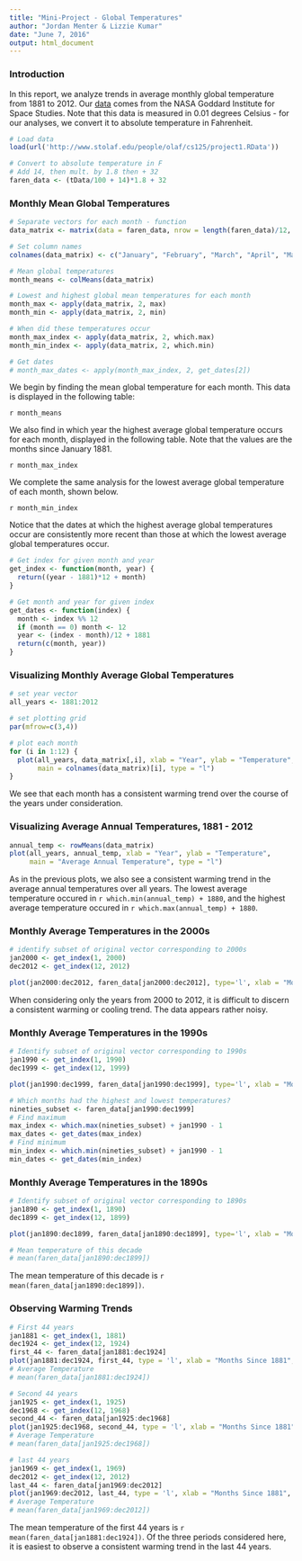 ```yaml
---
title: "Mini-Project - Global Temperatures"
author: "Jordan Menter & Lizzie Kumar"
date: "June 7, 2016"
output: html_document
---
```


### Introduction

In this report, we analyze trends in average monthly global temperature from 1881 to 2012. Our [data](http://data.giss.nasa.gov/gistemp/tabledata_v3/GLB.Ts+dSST.txt) comes from the NASA Goddard Institute for Space Studies. Note that this data is measured in 0.01 degrees Celsius - for our analyses, we convert it to absolute temperature in Fahrenheit. 

```r
# Load data
load(url('http://www.stolaf.edu/people/olaf/cs125/project1.RData'))

# Convert to absolute temperature in F
# Add 14, then mult. by 1.8 then + 32
faren_data <- (tData/100 + 14)*1.8 + 32

```

### Monthly Mean Global Temperatures

```r
# Separate vectors for each month - function
data_matrix <- matrix(data = faren_data, nrow = length(faren_data)/12, ncol = 12, byrow = TRUE)

# Set column names
colnames(data_matrix) <- c("January", "February", "March", "April", "May", "June", "July", "August", "September", "October", "November", "December")

# Mean global temperatures
month_means <- colMeans(data_matrix)

# Lowest and highest global mean temperatures for each month
month_max <- apply(data_matrix, 2, max)
month_min <- apply(data_matrix, 2, min)

# When did these temperatures occur
month_max_index <- apply(data_matrix, 2, which.max)
month_min_index <- apply(data_matrix, 2, which.min)

# Get dates
# month_max_dates <- apply(month_max_index, 2, get_dates[2])
```

We begin by finding the mean global temperature for each month. This data is displayed in the following table:

`r month_means`

We also find in which year the highest average global temperature occurs for each month, displayed in the following table. Note that the values are the months since January 1881.

`r month_max_index`

We complete the same analysis for the lowest average global temperature of each month, shown below.

`r month_min_index`

Notice that the dates at which the highest average global temperatures occur are consistently more recent than those at which the lowest average global temperatures occur. 

```r
# Get index for given month and year
get_index <- function(month, year) {
  return((year - 1881)*12 + month)
}

# Get month and year for given index
get_dates <- function(index) {
  month <- index %% 12
  if (month == 0) month <- 12
  year <- (index - month)/12 + 1881
  return(c(month, year))
}
```

### Visualizing Monthly Average Global Temperatures

``` r
# set year vector
all_years <- 1881:2012

# set plotting grid
par(mfrow=c(3,4))

# plot each month
for (i in 1:12) {
  plot(all_years, data_matrix[,i], xlab = "Year", ylab = "Temperature",
       main = colnames(data_matrix)[i], type = "l")
}
```

We see that each month has a consistent warming trend over the course of the years under consideration. 

### Visualizing Average Annual Temperatures, 1881 - 2012

```r
annual_temp <- rowMeans(data_matrix)
plot(all_years, annual_temp, xlab = "Year", ylab = "Temperature",
     main = "Average Annual Temperature", type = "l")
```

As in the previous plots, we also see a consistent warming trend in the average annual temperatures over all years. The lowest average temperature occured in `r which.min(annual_temp) + 1880`, and the highest average temperature occured in `r which.max(annual_temp) + 1880`.

### Monthly Average Temperatures in the 2000s

```r
# identify subset of original vector corresponding to 2000s
jan2000 <- get_index(1, 2000)
dec2012 <- get_index(12, 2012)

plot(jan2000:dec2012, faren_data[jan2000:dec2012], type='l', xlab = "Months Since 1881", ylab = "Temperature", main = "2000s Average Monthly Temperature")
```

When considering only the years from 2000 to 2012, it is difficult to discern a consistent warming or cooling trend. The data appears rather noisy.

### Monthly Average Temperatures in the 1990s

```r
# Identify subset of original vector corresponding to 1990s
jan1990 <- get_index(1, 1990)
dec1999 <- get_index(12, 1999)

plot(jan1990:dec1999, faren_data[jan1990:dec1999], type='l', xlab = "Months Since 1881", ylab = "Temperature", main = "1990s Average Monthly Temperature")

# Which months had the highest and lowest temperatures?
nineties_subset <- faren_data[jan1990:dec1999]
# Find maximum
max_index <- which.max(nineties_subset) + jan1990 - 1
max_dates <- get_dates(max_index)
# Find minimum
min_index <- which.min(nineties_subset) + jan1990 - 1
min_dates <- get_dates(min_index)
```

### Monthly Average Temperatures in the 1890s

```r
# Identify subset of original vector corresponding to 1890s
jan1890 <- get_index(1, 1890)
dec1899 <- get_index(12, 1899)

plot(jan1890:dec1899, faren_data[jan1890:dec1899], type='l', xlab = "Months Since 1881", ylab = "Temperature", main = "1890s Average Monthly Temperature")

# Mean temperature of this decade
# mean(faren_data[jan1890:dec1899])
```

The mean temperature of this decade is `r mean(faren_data[jan1890:dec1899])`.

### Observing Warming Trends

```r
# First 44 years
jan1881 <- get_index(1, 1881)
dec1924 <- get_index(12, 1924)
first_44 <- faren_data[jan1881:dec1924]
plot(jan1881:dec1924, first_44, type = 'l', xlab = "Months Since 1881", ylab = "Temperature", main = "Monthly Avg. Temp. - First 44 Years")
# Average Temperature
# mean(faren_data[jan1881:dec1924])

# Second 44 years
jan1925 <- get_index(1, 1925)
dec1968 <- get_index(12, 1968)
second_44 <- faren_data[jan1925:dec1968]
plot(jan1925:dec1968, second_44, type = 'l', xlab = "Months Since 1881", ylab = "Temperature", main = "Monthly Avg. Temp. - Second 44 Years")
# Average Temperature
# mean(faren_data[jan1925:dec1968])

# last 44 years
jan1969 <- get_index(1, 1969)
dec2012 <- get_index(12, 2012)
last_44 <- faren_data[jan1969:dec2012]
plot(jan1969:dec2012, last_44, type = 'l', xlab = "Months Since 1881", ylab = "Temperature", main = "Monthly Avg. Temp. - Last 44 Years")
# Average Temperature
# mean(faren_data[jan1969:dec2012])

```

The mean temperature of the first 44 years is `r mean(faren_data[jan1881:dec1924])`. 
Of the three periods considered here, it is easiest to observe a consistent warming trend in the last 44 years.